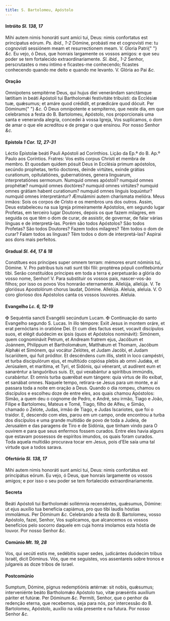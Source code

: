 ```yaml
---
title: S. Bartolomeu, Apóstolo
---
```


<h4 class="text-center">
  Intróito <em>Sl. 138, 17</em>
</h4>
<div class="grid grid-cols-2 gap-5">
  <span class="text-justify">
    Mihi autem nimis honoráti sunt amíci tui, Deus: nimis confortatus est
    principatus eórum. <em>Ps. ibid., 1-2</em> Dómine, probásti me et cognovísti
    me: tu cognovisti sessiónem meam et resurrectionem meam. V. Gloria Patri{" "}
    <em>&c.</em>
  </span>
  <span class="text-justify">
    Eu vejo, ó Deus, que honrais largamente os vossos amigos: e que seu poder se
    tem fortalecido extraordinariamente. <em>Sl. ibid., 1-2</em> Senhor,
    perscrutastes o meu íntimo e ficastes-me conhecendo; ficastes conhecendo
    quando me deito e quando me levanto. V. Glória ao Pai <em>&c.</em>
  </span>
</div>


#### Oração
<div class="grid grid-cols-2 gap-5">
  <span class="text-justify">
    Omnípotens sempitérne Deus, qui hujus diei venerándam sanctámque lætítiam in
    beáti Apóstoli tui Bartholomǽi festivitáte tribuísti: da Ecclésiæ tuæ,
    quǽsumus; et amáre quod crédidit, et prædicáre quod dócuit. Per Dóminum{" "}
    <em>&c.</em>
  </span>
  <span class="text-justify">
    Ó Deus omnipotente e sempiterno, que neste dia, em que celebramos a festa do
    B. Bartolomeu, Apóstolo, nos proporcionais uma santa e veneranda alegria,
    concedei à vossa Igreja, Vos suplicamos, o dom de amar o que ele acreditou e
    de pregar o que ensinou. Por nosso Senhor <em>&c.</em>
  </span>
</div>

<h4 class="text-center">
  Epístola <em>1 Cor. 12, 27-31</em>
</h4>
<div class="grid grid-cols-2 gap-5">
  <span class="text-justify">
    Léctio Epístolæ beáti Pauli Apóstoli ad Corínthios.
  </span>
  <span class="text-justify">
    Lição da Ep.ª do B. Ap.º Paulo aos Coríntios.
  </span>
  <span class="text-justify">
    Fratres: Vos estis corpus Christi et membra de membro. Et quosdam quidem
    pósuit Deus in Ecclésia primum apóstolos, secúndo prophetas, tertio
    doctores, deinde virtútes, exinde grátias curationum, opitulatiónes,
    gubernatiónes, genera linguarum, interpretatiónes sermonum. Numquid omnes
    apóstoli? numquid omnes prophétæ? numquid omnes doctóres? numquid omnes
    virtútes? numquid omnes grátiam habent curationum? numquid omnes linguis
    loquúntur? numquid omnes interpretántur? Æmulámini autem charísmata melióra.
  </span>
  <span class="text-justify">
    Meus irmãos: Sois os corpos de Cristo e os membros uns dos outros. Assim,
    Deus estabeleceu na sua Igreja primeiramente Apóstolos, em segundo lugar
    Profetas, em terceiro lugar Doutores, depois os que fazem milagres, em
    seguida os que têm o dom de curar, de assistir, de governar, de falar várias
    línguas e de interpretá-las. Porém são todos Apóstolos? São todos Profetas?
    São todos Doutores? Fazem todos milagres? Têm todos o dom de curar? Falam
    todos as línguas? Têm todos o dom de interpretá-las? Aspirai aos dons mais
    perfeitos.
  </span>
</div>

<h4 class="text-center">
  Gradual <em>Sl. 44, 17 & 18</em>
</h4>
<div class="grid grid-cols-2 gap-5">
  <span class="text-justify">
    Constítues eos príncipes super omnem terram: mémores erunt nóminis tui,
    Dómine. V. Pro patribus tuis nati sunt tibi fílii: proptérea pópuli
    confitebúntur tibi.
  </span>
  <span class="text-justify">
    Serão constituídos príncipes em toda a terra e perpetuarão a glória do vosso
    nome, Senhor! V. Para substituir os vossos pais, nascer-vos-ão filhos; por
    isso os povos Vos honrarão eternamente.
  </span>
  <span class="text-justify">
    Allelúja, allelúja. V. Te gloriósus Apostolórum chorus laudat, Dómine.
    Allelúja.
  </span>
  <span class="text-justify">
    Aleluia, aleluia. V. O coro glorioso dos Apóstolos canta os vossos louvores.
    Aleluia.
  </span>
</div>

<h4 class="text-center">
  Evangelho <em>Lc. 6, 12-19</em>
</h4>
<div class="grid grid-cols-2 gap-5">
  <span class="text-justify">
    <span class="text-red-500">&#10016;</span> Sequéntia sancti Evangélii
    secúndum Lucam.
  </span>
  <span class="text-justify">
    <span class="text-red-500">&#10016;</span> Continuação do santo Evangelho
    segundo S. Lucas.
  </span>
  <span class="text-justify">
    In illo témpore: Exiit Jesus in montem oráre, et erat pernóctans in oratióne
    Dei. Et cum dies factus esset, vocavit discípulos suos, et elégit duódecim
    ex ipsis (quos et Apóstolos nominávit): Simónem, quem cognominávit Petrum,
    et Andream fratrem ejus, Jacóbum et Joánnem, Philíppum et Bartholomǽum,
    Matthǽum et Thomam, Jacóbum Alphǽi et Simónem, qui vocátur Zelótes, et Judam
    Jacóbi, et Judam Iscariótem, qui fuit próditor. Et descéndens cum illis,
    stetit in loco campéstri, et turba discipulórum ejus, et multitúdo copiósa
    plebis ab omni Judǽa, et Jerúsalem, et marítima, et Tyri, et Sidónis, qui
    vénerant, ut audírent eum et sanaréntur a languóribus suis. Et, qui
    vexabántur a spirítibus immúndis, curabántur. Et omnis turba quærébat eum
    tángere: quia virtus de illo exíbat, et sanábat omnes.
  </span>
  <span class="text-justify">
    Naquele tempo, retirara-se Jesus para um monte, e aí passara toda a noite em
    oração a Deus. Quando o dia rompeu, chamou os discípulos e escolheu doze de
    entre eles, aos quais chamou Apóstolos: Simão, a quem deu o cognome de
    Pedro, e André, seu irmão, Tiago e João, Filipe e Bartolomeu, Mateus e Tomé,
    Tiago, filho de Alfeu, e Simão, chamado o Zelote, Judas, irmão de Tiago, e
    Judas Iscariotes, que foi o traidor. E, descendo com eles, parou em um
    campo, onde encontrou a turba dos discípulos e uma grande multidão de povo
    de toda a Judeia, de Jerusalém e das paragens de Tiro e de Sidónia, que
    tinham vindo para O ouvirem e para que seus enfermos fossem curados. Entre
    eles havia alguns que estavam possessos de espíritos imundos, os quais foram
    curados. Toda aquela multidão procurava tocar em Jesus, pois d’Ele saía uma
    tal virtude que a todos sarava.
  </span>
</div>

<h4 class="text-center">
  Ofertório <em>Sl. 138, 17</em>
</h4>
<div class="grid grid-cols-2 gap-5">
  <span class="text-justify">
    Mihi autem nimis honoráti sunt amíci tui, Deus: nimis confortátus est
    principátus eórum.
  </span>
  <span class="text-justify">
    Eu vejo, ó Deus, que honrais largamente os vossos amigos; e por isso o seu
    poder se tem fortalecido extraordinariamente.
  </span>
</div>


#### Secreta
<div class="grid grid-cols-2 gap-5">
  <span class="text-justify">
    Beáti Apóstoli tui Bartholomǽi sollémnia recenséntes, quǽsumus, Dómine: ut
    ejus auxílio tua benefícia capiámus, pro quo tibi laudis hóstias immolámus.
    Per Dóminum <em>&c.</em>
  </span>
  <span class="text-justify">
    Celebrando a festa do B. Bartolomeu, vosso Apóstolo, fazei, Senhor, Vos
    suplicamos, que alcancemos os vossos benefícios pelo socorro daquele em cuja
    honra imolamos esta hóstia de louvor. Por nosso Senhor <em>&c.</em>
  </span>
</div>

<h4 class="text-center">
  Comúnio <em>Mt. 19, 28</em>
</h4>
<div class="grid grid-cols-2 gap-5">
  <span class="text-justify">
    Vos, qui secúti estis me, sedébitis super sedes, judicántes duódecim tribus
    Israël, dicit Dóminus.
  </span>
  <span class="text-justify">
    Vós, que me seguistes, vos assentareis sobre tronos e julgareis as doze
    tribos de Israel.
  </span>
</div>


#### Postcomúnio
<div class="grid grid-cols-2 gap-5">
  <span class="text-justify">
    Sumptum, Dómine, pignus redemptiónis ætérnæ: sit nobis, quǽsumus;
    interveniénte beáto Bartholomǽo Apóstolo tuo, vitæ præséntis auxílium
    páriter et futúræ. Per Dóminum <em>&c.</em>
  </span>
  <span class="text-justify">
    Permiti, Senhor, que o penhor da redenção eterna, que recebemos, seja para
    nós, por intercessão do B. Bartolomeu, Apóstolo, auxílio na vida presente e
    na futura. Por nosso Senhor <em>&c.</em>
  </span>
</div>
